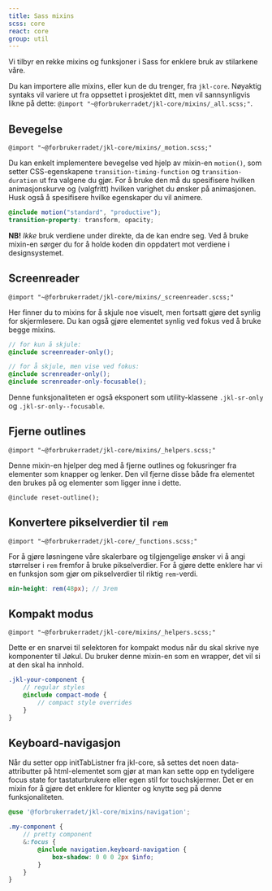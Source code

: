 ```yaml
---
title: Sass mixins
scss: core
react: core
group: util
---
```



<Ingress>Vi tilbyr en rekke mixins og funksjoner i Sass for enklere bruk av stilarkene våre.</Ingress>

Du kan importere alle mixins, eller kun de du trenger, fra `jkl-core`. Nøyaktig syntaks vil variere ut fra oppsettet i prosjektet ditt, men vil sannsynligvis likne på dette: `@import "~@forbrukerradet/jkl-core/mixins/_all.scss;"`.

## Bevegelse

`@import "~@forbrukerradet/jkl-core/mixins/_motion.scss;"`

Du kan enkelt implementere bevegelse ved hjelp av mixin-en `motion()`, som setter CSS-egenskapene `transition-timing-function` og `transition-duration` ut fra valgene du gjør. For å bruke den må du spesifisere hvilken animasjonskurve og (valgfritt) hvilken varighet du ønsker på animasjonen. Husk også å spesifisere hvilke egenskaper du vil animere.

```scss
@include motion("standard", "productive");
transition-property: transform, opacity;
```

**NB!** _Ikke_ bruk verdiene under direkte, da de kan endre seg. Ved å bruke mixin-en sørger du for å holde koden din oppdatert mot verdiene i designsystemet.

<EasingTable />
<TimingTable />

## Screenreader

`@import "~@forbrukerradet/jkl-core/mixins/_screenreader.scss;"`

Her finner du to mixins for å skjule noe visuelt, men fortsatt gjøre det synlig for skjermlesere. Du kan også gjøre elementet synlig ved fokus ved å bruke begge mixins.

```scss
// for kun å skjule:
@include screenreader-only();

// for å skjule, men vise ved fokus:
@include screnreader-only();
@include screnreader-only-focusable();
```

Denne funksjonaliteten er også eksponert som utility-klassene `.jkl-sr-only` og `.jkl-sr-only--focusable`.

## Fjerne outlines

`@import "~@forbrukerradet/jkl-core/mixins/_helpers.scss;"`

Denne mixin-en hjelper deg med å fjerne outlines og fokusringer fra elementer som knapper og lenker. Den vil fjerne disse både fra elementet den brukes på og elementer som ligger inne i dette.

`@include reset-outline();`

## Konvertere pikselverdier til `rem`

`@import "~@forbrukerradet/jkl-core/_functions.scss;"`

For å gjøre løsningene våre skalerbare og tilgjengelige ønsker vi å angi størrelser i `rem` fremfor å bruke pikselverdier. For å gjøre dette enklere har vi en funksjon som gjør om pikselverdier til riktig `rem`-verdi.

```scss
min-height: rem(48px); // 3rem
```

## Kompakt modus

`@import "~@forbrukerradet/jkl-core/mixins/_helpers.scss;"`

Dette er en snarvei til selektoren for kompakt modus når du skal skrive nye komponenter til Jøkul. Du bruker denne mixin-en som en wrapper, det vil si at den skal ha innhold.

```scss
.jkl-your-component {
    // regular styles
    @include compact-mode {
        // compact style overrides
    }
}
```

## Keyboard-navigasjon

Når du setter opp initTabListner fra jkl-core, så settes det noen data-attributter på html-elementet som gjør at man kan sette opp en tydeligere focus state for tastaturbrukere eller egen stil for touchskjermer. Det er en mixin for å gjøre det enklere for klienter og knytte seg på denne funksjonaliteten.

```scss
@use '@forbrukerradet/jkl-core/mixins/navigation';

.my-component {
    // pretty component
    &:focus {
        @include navigation.keyboard-navigation {
            box-shadow: 0 0 0 2px $info;
        }
    }
}
```
